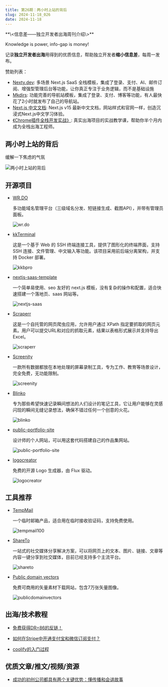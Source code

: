 ```yaml
---
title: 第26期：两小时上站的背后
slug: 2024-11-18_026
date: 2024-11-18
---
```


<Aside showSponsor={0}>
**\<信息差——独立开发者出海周刊介绍\>**

Knowledge is power, info-gap is money!

记录**独立开发者出海**用得到的优质信息，帮助独立开发者**缩小信息差**，每周一发布。

赞助列表：
- [Nexty.dev](https://nexty.dev): 多场景 Next.js SaaS 全栈模板，集成了登录、支付、AI、邮件订阅、增强型管理后台等功能，让你真正专注于业务逻辑，而不是基础设施
- [Mkdirs](https://mkdirs.com?via=share/): 功能完善的导航站模板，集成了登录、支付、博客等功能，有人最快花了2小时就发布了自己的导航站。
- [Next.js 中文文档](https://nextjscn.org/docs?utm_source=gap.weijunext.com): Next.js v15 最新中文文档，网站样式和官网一样，创造沉浸式Next.js中文学习体验。
- [《Chrome插件全栈开发实战》](https://ship.weijunext.com/): 真实出海项目的实战教学课，帮助你半个月内成为全栈出海工程师。
</Aside>

## 两小时上站的背后

缓解一下焦虑的气氛

![两小时上站的背后](/assets/026/headlines.webp)

## 开源项目

- [WR.DO](https://github.com/oiov/wr.do)

  多功能域名管理平台（三级域名分发、短链接生成、截图API），并带有管理员面板。

  ![wr.do](/assets/026/wrdo.webp)

- [kkTerminal](https://github.com/zyyzyykk/kkTerminal)

  这是一个基于 Web 的 SSH 终端连接工具，提供了图形化的终端界面，支持 SSH 连接、文件管理、中文输入等功能。该项目采用前后端分离架构，并支持 Docker 部署。

  ![kkbpro](/assets/026/kkbpro.webp)

- [nextjs-saas-template](https://github.com/jiweiyeah/nextjs-saas-template)

  一个简单易使用、seo 友好的 next.js 模板，没有复杂的操作和配置，适合快速搭建一个落地页、saas 网站等。

  ![nextjs-saas](/assets/026/nextjs-saas.webp)

- [Scraperr](https://github.com/jaypyles/Scraperr)

  这是一个自托管的网页爬虫应用，允许用户通过 XPath 指定要抓取的网页元素。用户可以提交URL和对应的抓取元素，结果以表格形式展示并支持导出Excel。

  ![scraperr](/assets/026/scraperr.webp)

- [Screenity](https://github.com/alyssaxuu/screenity)

  一款所有数据都放在本地处理的屏幕录制工具，专为工作、教育等场景设计，完全免费，无功能限制。

  ![screenity](/assets/026/screenity.gif)

- [Blinko](https://github.com/blinko-space/blinko)

  专为那些希望快速记录瞬间想法的人们设计的笔记工具，它让用户能够在灵感闪现的瞬间无缝记录想法，确保不错过任何一个创意的火花。

  ![blinko](/assets/026/blinko.webp)

- [public-portfolio-site](https://github.com/ricocc/public-portfolio-site)

  设计师的个人网站，可以用这套代码搭建自己的作品集网站。

  ![public-portfolio-site](/assets/026/public-portfolio-site.webp)

- [logocreator](github.com/Nutlope/logocreator)

  免费的开源 Logo 生成器，由 Flux 驱动。

  ![logocreator](/assets/026/logocreator.webp)


## 工具推荐

- [TempMail](https://tempmail100.com/)

  一个临时邮箱产品，适合用在临时接收验证码，支持免费使用。

  ![tempmail100](/assets/026/tempmail100.webp)

- [ShareTo](https://chromewebstore.google.com/detail/shareto/lbngllckgpcfndeneofhlkccchlkknpb)

  一站式的社交媒体分享解决方案，可以将网页上的文本、图片、链接、文章等内容一键分享到社交媒体，目前已经支持多个主流平台。

  ![shareto](/assets/026/shareto.webp)

- [Public domain vectors](https://publicdomainvectors.org/)

  免费可商用的矢量素材下载网站，包含7万张矢量图像。

  ![publicdomainvectors](/assets/026/publicdomainvectors.webp)


## 出海/技术教程

- [免费获得DR=86的反链！](https://x.com/javayhuwx/status/1856157642185683268)

- [如何在Stripe中开通支付宝和微信订阅支付？](https://zhuanlan.zhihu.com/p/5399191484)

- [coolify的入门过程](https://x.com/hr98w/status/1856659303383371980)


## 优质文章/推文/视频/资源

- [成功的初创公司都具有两个关键优势：懂传播和会讲故事](https://x.com/op7418/status/1855896503119904935)
